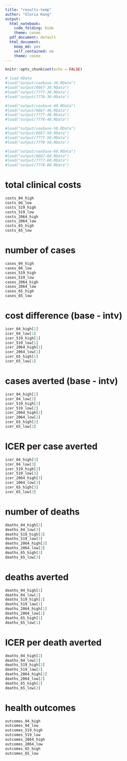 ```yaml
---
title: "results-temp"
author: "Gloria Kang"
output:
  html_notebook: 
    code_folding: hide
    theme: cosmo
  pdf_document: default
  html_document: 
    keep_md: yes
    self_contained: no
    theme: cosmo
---
```


```r
knitr::opts_chunk$set(echo = FALSE)
```

```r
# load RData
#load("output/vaxbase-30.RData")
#load("output/6667-30.RData")
#load("output/7777-30.RData")
#load("output/7778-30.RData")

#load("output/vaxbase-40.RData")
#load("output/6667-40.RData")
#load("output/7777-40.RData")
#load("output/7778-40.RData")

#load("output/vaxbase-50.RData")
#load("output/6667-50.RData")
#load("output/7777-50.RData")
#load("output/7778-50.RData")

#load("output/vaxbase-60.RData")
#load("output/6667-60.RData")
#load("output/7777-60.RData")
#load("output/7778-60.RData")
```


# total clinical costs
```r
costs_04_high
costs_04_low
costs_519_high
costs_519_low
costs_2064_high
costs_2064_low
costs_65_high
costs_65_low
```

# number of cases
```r
cases_04_high
cases_04_low
cases_519_high
cases_519_low
cases_2064_high
cases_2064_low
cases_65_high
cases_65_low
```

# cost difference (base - intv)
```r
icer_04_high[1]
icer_04_low[1]
icer_519_high[1]
icer_519_low[1]
icer_2064_high[1]
icer_2064_low[1]
icer_65_high[1]
icer_65_low[1]
```

# cases averted (base - intv)
```r
icer_04_high[2]
icer_04_low[2]
icer_519_high[2]
icer_519_low[2]
icer_2064_high[2]
icer_2064_low[2]
icer_65_high[2]
icer_65_low[2]
```

# ICER per case averted
```r
icer_04_high[3]
icer_04_low[3]
icer_519_high[3]
icer_519_low[3]
icer_2064_high[3]
icer_2064_low[3]
icer_65_high[3]
icer_65_low[3]
```

# number of deaths
```r
deaths_04_high[3]
deaths_04_low[3]
deaths_519_high[3]
deaths_519_low[3]
deaths_2064_high[3]
deaths_2064_low[3]
deaths_65_high[3]
deaths_65_low[3]
```

# deaths averted
```r
deaths_04_high[1]
deaths_04_low[1]
deaths_519_high[1]
deaths_519_low[1]
deaths_2064_high[1]
deaths_2064_low[1]
deaths_65_high[1]
deaths_65_low[1]
```

# ICER per death averted
```r
deaths_04_high[2]
deaths_04_low[2]
deaths_519_high[2]
deaths_519_low[2]
deaths_2064_high[2]
deaths_2064_low[2]
deaths_65_high[2]
deaths_65_low[2]
```

# health outcomes
```r
outcomes_04_high
outcomes_04_low
outcomes_519_high
outcomes_519_low
outcomes_2064_high
outcomes_2064_low
outcomes_65_high
outcomes_65_low
```


